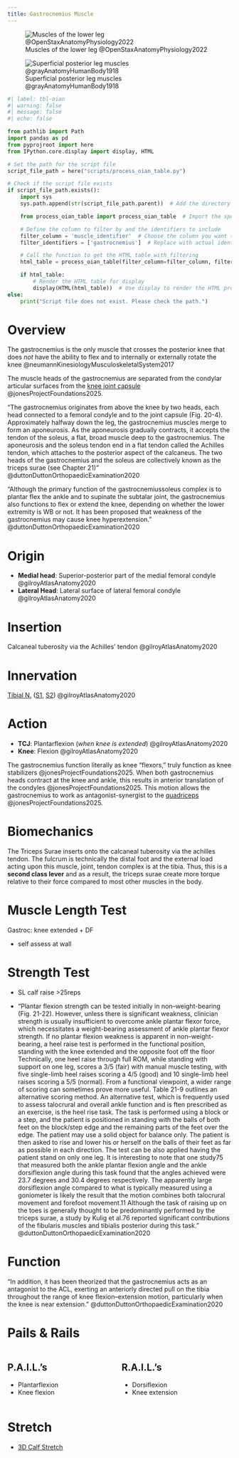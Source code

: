 ```yaml
---
title: Gastrocnemius Muscle
---
```


![Muscles of the lower leg @OpenStaxAnatomyPhysiology2022](/The Archive/Images/OpenStax Anatomy and Physiology 2e/fig11.32 Muscles of the Lower Leg.jpeg){#fig-openstax-fig11.32}

:::{layout-ncol="3"}

![Superficial posterior leg muscles @grayAnatomyHumanBody1918](/The Archive/Images/Gray anatomy 1918 images/Myology/image438 Muscles of the back of the leg. Superficial layer.gif){#fig-gray1918-image438}

:::

```python
#| label: tbl-oian
#| warning: false
#| message: false
#| echo: false

from pathlib import Path
import pandas as pd
from pyprojroot import here
from IPython.core.display import display, HTML

# Set the path for the script file
script_file_path = here("scripts/process_oian_table.py")

# Check if the script file exists
if script_file_path.exists():
    import sys
    sys.path.append(str(script_file_path.parent))  # Add the directory of the script to the system path

    from process_oian_table import process_oian_table  # Import the specific function

    # Define the column to filter by and the identifiers to include
    filter_column = 'muscle_identifier'  # Choose the column you want to filter by
    filter_identifiers = ['gastrocnemius']  # Replace with actual identifiers you want to include

    # Call the function to get the HTML table with filtering
    html_table = process_oian_table(filter_column=filter_column, filter_identifiers=filter_identifiers)

    if html_table:
        # Render the HTML table for display
        display(HTML(html_table))  # Use display to render the HTML properly
else:
    print("Script file does not exist. Please check the path.")

```


# Overview

The gastrocnemius is the only muscle that crosses the posterior knee that does *not* have the ability to flex and to internally or externally rotate the knee @neumannKinesiologyMusculoskeletalSystem2017 

The muscle heads of the gastrocnemius are separated from the condylar articular surfaces from the [knee joint capsule]({{< var ref-knee-joint.capsule >}}) @jonesProjectFoundations2025.

"The gastrocnemius originates from above the knee by two heads, each head connected to a femoral condyle and to the joint capsule (Fig. 20-4). Approximately halfway down the leg, the gastrocnemius muscles merge to form an aponeurosis. As the aponeurosis gradually contracts, it accepts the tendon of the soleus, a flat, broad muscle deep to the gastrocnemius. The aponeurosis and the soleus tendon end in a flat tendon called the Achilles tendon, which attaches to the posterior aspect of the calcaneus. The two heads of the gastrocnemius and the soleus are collectively known as the triceps surae (see Chapter 21)" @duttonDuttonOrthopaedicExamination2020 

"Although the primary function of the gastrocnemiussoleus complex is to plantar flex the ankle and to supinate the subtalar joint, the gastrocnemius also functions to flex or extend the knee, depending on whether the lower extremity is WB or not. It has been proposed that weakness of the gastrocnemius may cause knee hyperextension." @duttonDuttonOrthopaedicExamination2020 


# Origin {#origin}

- **Medial head**: Superior-posterior part of the medial femoral condyle @gilroyAtlasAnatomy2020
- **Lateral Head**: Lateral surface of lateral femoral condyle @gilroyAtlasAnatomy2020  

# Insertion {#insertion}

Calcaneal tuberosity via the Achilles' tendon @gilroyAtlasAnatomy2020 

# Innervation {#innervation}

[Tibial N.]({{< var ref-tibial-nerve.path >}}) ([S1]({{< var ref-nerve-root.s1 >}}), [S2]({{< var ref-nerve-root.s2 >}})) @gilroyAtlasAnatomy2020 

# Action {#action}

- **TCJ**: Plantarflexion (*when knee is extended*) @gilroyAtlasAnatomy2020
- **Knee**: Flexion @gilroyAtlasAnatomy2020 

The gastrocnemius function literally as knee "flexors," truly function as knee stabilizers @jonesProjectFoundations2025.
When both gastrocnemius heads contract at the knee and ankle, this results in anterior translation of the condyles @jonesProjectFoundations2025.
This motion allows the gastrocnemius to work as antagonist-synergist to the [quadriceps]({{< var ref-quadricep-femoris.path >}}) @jonesProjectFoundations2025.

# Biomechanics

The Triceps Surae inserts onto the calcaneal tuberosity via the achilles tendon.
The fulcrum is technically the distal foot and the external load acting upon this muscle, joint, tendon complex is at the tibia.
Thus, this is a **second class lever** and as a result, the triceps surae create more torque relative to their force compared to most other muscles in the body.



# Muscle Length Test

Gastroc: knee extended + DF


- self assess at wall

# Strength Test

- SL calf raise >25reps

- "Plantar flexion strength can be tested initially in non–weight-bearing (Fig. 21-22). However, unless there is significant weakness, clinician strength is usually insufficient to overcome ankle plantar flexor force, which necessitates a weight-bearing assessment of ankle plantar flexor strength. If no plantar flexion weakness is apparent in non–weight-bearing, a heel raise test is performed in the functional position, standing with the knee extended and the opposite foot off the floor Technically, one heel raise through full ROM, while standing with support on one leg, scores a 3/5 (fair) with manual muscle testing, with five single-limb heel raises scoring a 4/5 (good) and 10 single-limb heel raises scoring a 5/5 (normal). From a functional viewpoint, a wider range of scoring can sometimes prove more useful. Table 21-9 outlines an alternative scoring method. An alternative test, which is frequently used to assess talocrural and overall ankle function and is ften prescribed as an exercise, is the heel rise task. The task is performed using a block or a step, and the patient is positioned in standing with the balls of both feet on the block/step edge and the remaining parts of the feet over the edge. The patient may use a solid object for balance only. The patient is then asked to rise and lower his or herself on the balls of their feet as far as possible in each direction. The test can be also applied having the patient stand on only one leg. It is interesting to note that one study75 that measured both the ankle plantar flexion angle and the ankle dorsiflexion angle during this task found that the angles achieved were 23.7 degrees and 30.4 degrees respectively. The apparently large dorsiflexion angle compared to what is typically measured using a goniometer is likely the result that the motion combines both talocrural movement and forefoot movement.11 Although the task of raising up on the toes is generally thought to be predominantly performed by the triceps surae, a study by Kulig et al.76 reported significant contributions of the fibularis muscles and tibialis posterior during this task." @duttonDuttonOrthopaedicExamination2020 





# Function

:::{.callout-note title="Theoretical Function"}
"In addition, it has been theorized that the gastrocnemius acts as an antagonist to the ACL, exerting an anteriorly directed pull on the tibia throughout the range of knee flexion–extension motion, particularly when the knee is near extension." @duttonDuttonOrthopaedicExamination2020 
:::


# Pails & Rails {#pails-rails}

::: {.columns}
::: {.column}
## P.A.I.L.'s

- Plantarflexion
- Knee flexion

:::
::: {.column}
## R.A.I.L.'s

- Dorsiflexion
- Knee extension

:::
:::


# Stretch {#stretch}

- [3D Calf Stretch]({{< var ref-3d-calf-stretch.path >}})